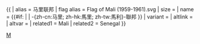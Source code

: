 {{ {{{1<noinclude>|country showdata</noinclude>}}}
| alias = 马里联邦
| flag alias = Flag of Mali (1959-1961).svg
| size = {{{size|}}}
| name = {{#if: {{{name|}}} | {{{name|}}} | -{zh-cn:马里; zh-hk:馬里; zh-tw:馬利}-聯邦 }}
| variant = {{{variant|}}}
| altlink = {{{altlink|}}}
| altvar = {{{altvar|}}}
<noinclude>
| related1 = Mali
| related2 = Senegal
</noinclude>
}}<noinclude>
[[Category:已不存在國家資料模板|M]]
</noinclude>